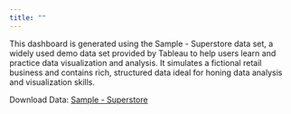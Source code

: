 ---
title: ""
---

This dashboard is generated using the Sample - Superstore data set, a widely used demo data set provided by Tableau to help users learn and practice data visualization and analysis. It simulates a fictional retail business and contains rich, structured data ideal for honing data analysis and visualization skills.

Download Data: [Sample - Superstore](https://raw.githubusercontent.com/bernardkilonzo-rigor/dataviz/main/data/Sample%20-%20Superstore.csv)